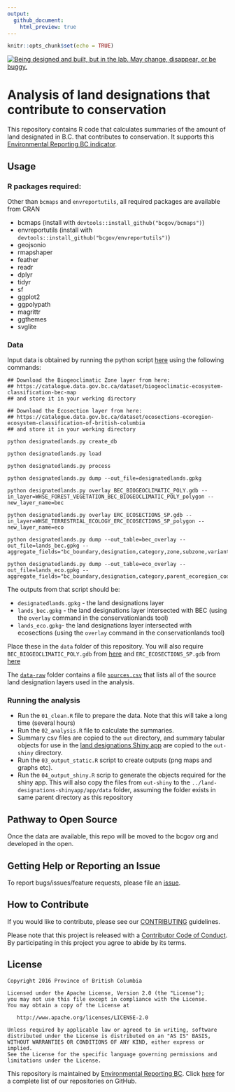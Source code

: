 ```yaml
---
output:
  github_document:
    html_preview: true
---
```


<!-- README.md is generated from README.Rmd. Please edit that file -->

```r
knitr::opts_chunk$set(echo = TRUE)
```

<div id="devex-badge"><a rel="Exploration" href="https://github.com/BCDevExchange/docs/blob/master/discussion/projectstates.md"><img alt="Being designed and built, but in the lab. May change, disappear, or be buggy." style="border-width:0" src="https://assets.bcdevexchange.org/images/badges/exploration.svg" title="Being designed and built, but in the lab. May change, disappear, or be buggy." /></a></div>

# Analysis of land designations that contribute to conservation

This repository contains R code that calculates summaries of the amount of land 
designated in B.C. that contributes to conservation. It supports this 
[Environmental Reporting BC indicator]().

## Usage

### R packages required:

Other than `bcmaps` and `envreportutils`, all required packages are available from CRAN


- bcmaps (install with `devtools::install_github("bcgov/bcmaps")`)
- envreportutils (install with `devtools::install_github("bcgov/envreportutils")`)
- geojsonio
- rmapshaper
- feather
- readr
- dplyr
- tidyr
- sf
- ggplot2
- ggpolypath
- magrittr
- ggthemes
- svglite

### Data

Input data is obtained by running the python script [here](https://github.com/bcgov/designatedlands) using the following commands:
  
```
## Download the Biogeoclimatic Zone layer from here: 
## https://catalogue.data.gov.bc.ca/dataset/biogeoclimatic-ecosystem-classification-bec-map
## and store it in your working directory

## Download the Ecosection layer from here: 
## https://catalogue.data.gov.bc.ca/dataset/ecosections-ecoregion-ecosystem-classification-of-british-columbia
## and store it in your working directory

python designatedlands.py create_db

python designatedlands.py load

python designatedlands.py process

python designatedlands.py dump --out_file=designatedlands.gpkg

python designatedlands.py overlay BEC_BIOGEOCLIMATIC_POLY.gdb --in_layer=WHSE_FOREST_VEGETATION_BEC_BIOGEOCLIMATIC_POLY_polygon --new_layer_name=bec

python designatedlands.py overlay ERC_ECOSECTIONS_SP.gdb --in_layer=WHSE_TERRESTRIAL_ECOLOGY_ERC_ECOSECTIONS_SP_polygon --new_layer_name=eco

python designatedlands.py dump --out_table=bec_overlay --out_file=lands_bec.gpkg --aggregate_fields="bc_boundary,designation,category,zone,subzone,variant,phase,map_label"

python designatedlands.py dump --out_table=eco_overlay --out_file=lands_eco.gpkg --aggregate_fields="bc_boundary,designation,category,parent_ecoregion_code,ecosection_code,ecosection_name"

```
The outputs from that script should be:

- `designatedlands.gpkg` - the land designations layer
- `lands_bec.gpkg` - the land designations layer intersected with BEC (using the `overlay` command in the conservationlands tool)
- `lands_eco.gpkg`- the land designations layer intersected with ecosections (using the `overlay` command in the conservationlands tool)

Place these in the `data` folder of this repository. You will also require `BEC_BIOGEOCLIMATIC_POLY.gdb` from [here](https://catalogue.data.gov.bc.ca/dataset/biogeoclimatic-ecosystem-classification-bec-map) and 
`ERC_ECOSECTIONS_SP.gdb` from [here](https://catalogue.data.gov.bc.ca/dataset/ecosections-ecoregion-ecosystem-classification-of-british-columbia)

The [`data-raw`](data-raw) folder contains a file [`sources.csv`](data-raw/sources.csv) that lists all of the source
land designation layers used in the analysis.

### Running the analysis

- Run the `01_clean.R` file to prepare the data. Note that this will take a long time (several hours)
- Run the `02_analysis.R` file to calculate the summaries. 
- Summary csv files are copied to the `out` directory, and summary tabular objects for use
in the [land designations Shiny app](https://github.com/bcgov/land-designations-shinyapp)
are copied to the `out-shiny` directory.
- Run the `03_output_static.R` script to create outputs (png maps and graphs etc).
- Run the `04_output_shiny.R` scrip to generate the objects required for the shiny app.
This will also copy the files from `out-shiny` to the `../land-designations-shinyapp/app/data` 
folder, assuming the folder exists in same parent directory as this repository

## Pathway to Open Source

Once the data are available, this repo will be moved to the bcgov org and 
developed in the open.

## Getting Help or Reporting an Issue

To report bugs/issues/feature requests, please file an [issue](https://github.com/bcgov-c/land-designations-indicator/issues/).

## How to Contribute

If you would like to contribute, please see our [CONTRIBUTING](CONTRIBUTING.md) guidelines.

Please note that this project is released with a [Contributor Code of Conduct](CODE_OF_CONDUCT.md). 
By participating in this project you agree to abide by its terms.

## License

    Copyright 2016 Province of British Columbia

    Licensed under the Apache License, Version 2.0 (the "License");
    you may not use this file except in compliance with the License.
    You may obtain a copy of the License at 

       http://www.apache.org/licenses/LICENSE-2.0

    Unless required by applicable law or agreed to in writing, software
    distributed under the License is distributed on an "AS IS" BASIS,
    WITHOUT WARRANTIES OR CONDITIONS OF ANY KIND, either express or implied.
    See the License for the specific language governing permissions and
    limitations under the License.
    
This repository is maintained by [Environmental Reporting BC](http://www2.gov.bc.ca/gov/content?id=FF80E0B985F245CEA62808414D78C41B). Click [here](https://github.com/bcgov/EnvReportBC-RepoList) for a complete list of our repositories on GitHub.

